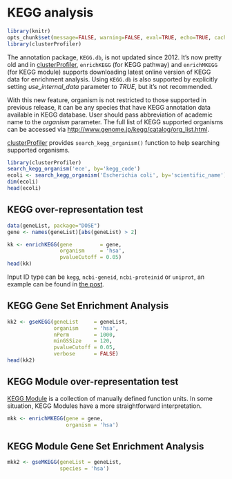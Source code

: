 
# KEGG analysis

```r
library(knitr)
opts_chunk$set(message=FALSE, warning=FALSE, eval=TRUE, echo=TRUE, cache=TRUE)
library(clusterProfiler)
```

The annotation package, `KEGG.db`, is not updated since 2012. It's now pretty old and in [clusterProfiler](https://www.bioconductor.org/packages/clusterProfiler), `enrichKEGG` (for KEGG pathway) and `enrichMKEGG` (for KEGG module) supports downloading latest online version of KEGG data for enrichment analysis. Using `KEGG.db` is also supported by explicitly setting _use\_internal\_data_ parameter to _TRUE_, but it's not recommended.

With this new feature, organism is not restricted to those supported in previous release, it can be any species that have KEGG annotation data available in KEGG database. User should pass abbreviation of academic name to the _organism_ parameter. The full list of KEGG supported organisms can be accessed via [http://www.genome.jp/kegg/catalog/org_list.html](http://www.genome.jp/kegg/catalog/org_list.html).

[clusterProfiler](https://www.bioconductor.org/packages/clusterProfiler) provides `search_kegg_organism()` function to help searching supported organisms.

```r
library(clusterProfiler)
search_kegg_organism('ece', by='kegg_code')
ecoli <- search_kegg_organism('Escherichia coli', by='scientific_name')
dim(ecoli)
head(ecoli)
```


## KEGG over-representation test


```r
data(geneList, package="DOSE")
gene <- names(geneList)[abs(geneList) > 2]

kk <- enrichKEGG(gene         = gene,
                 organism     = 'hsa',
                 pvalueCutoff = 0.05)
head(kk)
```

Input ID type can be `kegg`, `ncbi-geneid`, `ncbi-proteinid` or `uniprot`, an example can be found in [the post](https://guangchuangyu.github.io/2016/05/convert-biological-id-with-kegg-api-using-clusterprofiler/).


## KEGG Gene Set Enrichment Analysis

```r
kk2 <- gseKEGG(geneList     = geneList,
               organism     = 'hsa',
               nPerm        = 1000,
               minGSSize    = 120,
               pvalueCutoff = 0.05,
               verbose      = FALSE)
head(kk2)
```



## KEGG Module over-representation test

[KEGG Module](http://www.genome.jp/kegg/module.html) is a collection of manually defined function units. In some situation, KEGG Modules have a more straightforward interpretation.

```r
mkk <- enrichMKEGG(gene = gene,
                   organism = 'hsa')
```

## KEGG Module Gene Set Enrichment Analysis

```r
mkk2 <- gseMKEGG(geneList = geneList,
                 species = 'hsa')
```
